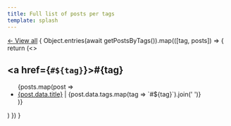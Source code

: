```yaml
---
title: Full list of posts per tags
template: splash
---
```



<a href="" data-view-all>← View all</a>
{
Object.entries(await getPostsByTags()).map(([tag, posts]) => {
return (<><h2 id={tag}><a href={`#${tag}`}>#{tag}</a></h2>

<ul>
{posts.map(post => <li><a href={`/${post.slug}`}>{post.data.title}</a> | {post.data.tags.map(tag => `#${tag}`).join(' ')}</li>)}
</ul>
</>)
})
}

<style>
  {`
        body:not(:has(:target)) a[data-view-all] {
            display: none;
        }

        body:has(:target) h2[id]:not(:target) {
            display: none;
        }
        body:has(:target) h2[id]:not(:target) + ul {
            display: none;
        }
    `}
</style>
